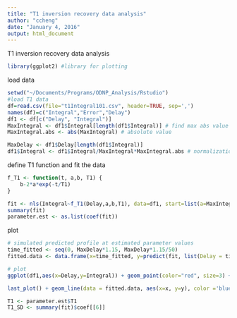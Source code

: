```yaml
---
title: "T1 inversion recovery data analysis"
author: "ccheng"
date: "January 4, 2016"
output: html_document
---
```


T1 inversion recovery data analysis

```r
library(ggplot2) #library for plotting
```

load data
```r
setwd("~/Documents/Programs/ODNP_Analysis/Rstudio")
#load T1 data
df=read.csv(file="t1Integral101.csv", header=TRUE, sep=',')
names(df)=c("Integral","Error","Delay")
df1 <- df[c("Delay", "Integral")]
MaxIntegral <- df1$Integral[length(df1$Integral)] # find max abs value for integral
MaxIntegral.abs <- abs(MaxIntegral) # absolute value

MaxDelay <- df1$Delay[length(df1$Integral)]
df1$Integral <- df1$Integral/MaxIntegral*MaxIntegral.abs # normalization
```

define T1 function and fit the data

```r
f_T1 <- function(t, a,b, T1) {
    b-2*a*exp(-t/T1)
}

fit <- nls(Integral~f_T1(Delay,a,b,T1), data=df1, start=list(a=MaxIntegral.abs, b=MaxIntegral.abs, T1=1))
summary(fit)
parameter.est <- as.list(coef(fit))
```

plot
```r
# simulated predicted profile at estimated parameter values
time_fitted <- seq(0, MaxDelay*1.15, MaxDelay*1.15/50)
fitted.data <- data.frame(x=time_fitted, y=predict(fit, list(Delay = time_fitted)))

# plot
ggplot(df1,aes(x=Delay,y=Integral)) + geom_point(color="red", size=3) + scale_x_continuous(breaks=1:10) + xlab("delay (s)")+ylab("abs integral")

last_plot() + geom_line(data = fitted.data, aes(x=x, y=y), color ='blue', alpha=.5) 

T1 <- parameter.est$T1
T1_SD <- summary(fit)$coef[[6]]
```